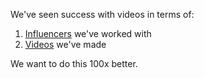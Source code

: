 
We've seen success with videos in terms of:

1. [Influencers](/handbook/growth/marketing/open-source-sponsorship#influencers) we've worked with
2. [Videos](/handbook/content-and-docs/youtube) we've made

We want to do this 100x better.